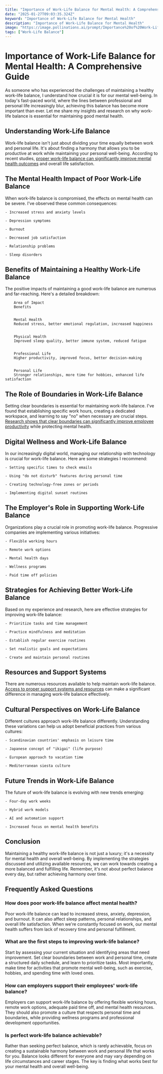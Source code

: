 ```yaml
---
title: "Importance of Work-Life Balance for Mental Health: A Comprehensive Guide"
date: "2025-01-27T09:03:35.324Z"
keyword: "Importance of Work-Life Balance for Mental Health"
description: "Importance of Work-Life Balance for Mental Health"
image: "https://image.pollinations.ai/prompt/Importance%20of%20Work-Life%20Balance%20for%20Mental%20Health%2C%20realistic%20photo%2C%20high%20quality%2C%204k?width=1024&height=1024&nologo=true"
tags: ["Work-Life Balance"]
---
```


# Importance of Work-Life Balance for Mental Health: A Comprehensive Guide


As someone who has experienced the challenges of maintaining a healthy work-life balance, I understand how crucial it is for our mental well-being. In today's fast-paced world, where the lines between professional and personal life increasingly blur, achieving this balance has become more important than ever. Let me share my insights and research on why work-life balance is essential for maintaining good mental health.



## Understanding Work-Life Balance


Work-life balance isn't just about dividing your time equally between work and personal life. It's about finding a harmony that allows you to be productive at work while maintaining your personal well-being. According to recent studies, [proper work-life balance can significantly improve mental health outcomes](https://productivityprospect.com/blog/benefits-of-work-life-balance-for-mental-health/) and overall life satisfaction.



## The Mental Health Impact of Poor Work-Life Balance


When work-life balance is compromised, the effects on mental health can be severe. I've observed these common consequences:




    - Increased stress and anxiety levels

    - Depression symptoms

    - Burnout

    - Decreased job satisfaction

    - Relationship problems

    - Sleep disorders



## Benefits of Maintaining a Healthy Work-Life Balance


The positive impacts of maintaining a good work-life balance are numerous and far-reaching. Here's a detailed breakdown:




    
        Area of Impact
        Benefits
    
    
        Mental Health
        Reduced stress, better emotional regulation, increased happiness
    
    
        Physical Health
        Improved sleep quality, better immune system, reduced fatigue
    
    
        Professional Life
        Higher productivity, improved focus, better decision-making
    
    
        Personal Life
        Stronger relationships, more time for hobbies, enhanced life satisfaction
    




## The Role of Boundaries in Work-Life Balance


Setting clear boundaries is essential for maintaining work-life balance. I've found that establishing specific work hours, creating a dedicated workspace, and learning to say "no" when necessary are crucial steps. [Research shows that clear boundaries can significantly improve employee productivity](https://productivityprospect.com/blog/importance-of-work-life-balance-for-employee-productivity/) while protecting mental health.



## Digital Wellness and Work-Life Balance


In our increasingly digital world, managing our relationship with technology is crucial for work-life balance. Here are some strategies I recommend:




    - Setting specific times to check emails

    - Using "do not disturb" features during personal time

    - Creating technology-free zones or periods

    - Implementing digital sunset routines



## The Employer's Role in Supporting Work-Life Balance


Organizations play a crucial role in promoting work-life balance. Progressive companies are implementing various initiatives:




    - Flexible working hours

    - Remote work options

    - Mental health days

    - Wellness programs

    - Paid time off policies



## Strategies for Achieving Better Work-Life Balance


Based on my experience and research, here are effective strategies for improving work-life balance:




    - Prioritize tasks and time management

    - Practice mindfulness and meditation

    - Establish regular exercise routines

    - Set realistic goals and expectations

    - Create and maintain personal routines



## Resources and Support Systems


There are numerous resources available to help maintain work-life balance. [Access to proper support systems and resources](https://productivityprospect.com/blog/work-life-balance-resources-for-mental-health-support/) can make a significant difference in managing work-life balance effectively.



## Cultural Perspectives on Work-Life Balance


Different cultures approach work-life balance differently. Understanding these variations can help us adopt beneficial practices from various cultures:




    - Scandinavian countries' emphasis on leisure time

    - Japanese concept of "ikigai" (life purpose)

    - European approach to vacation time

    - Mediterranean siesta culture



## Future Trends in Work-Life Balance


The future of work-life balance is evolving with new trends emerging:




    - Four-day work weeks

    - Hybrid work models

    - AI and automation support

    - Increased focus on mental health benefits



## Conclusion


Maintaining a healthy work-life balance is not just a luxury; it's a necessity for mental health and overall well-being. By implementing the strategies discussed and utilizing available resources, we can work towards creating a more balanced and fulfilling life. Remember, it's not about perfect balance every day, but rather achieving harmony over time.



## Frequently Asked Questions


### How does poor work-life balance affect mental health?

Poor work-life balance can lead to increased stress, anxiety, depression, and burnout. It can also affect sleep patterns, personal relationships, and overall life satisfaction. When we're constantly focused on work, our mental health suffers from lack of recovery time and personal fulfillment.



### What are the first steps to improving work-life balance?

Start by assessing your current situation and identifying areas that need improvement. Set clear boundaries between work and personal time, create a structured daily schedule, and learn to prioritize tasks. Most importantly, make time for activities that promote mental well-being, such as exercise, hobbies, and spending time with loved ones.



### How can employers support their employees' work-life balance?

Employers can support work-life balance by offering flexible working hours, remote work options, adequate paid time off, and mental health resources. They should also promote a culture that respects personal time and boundaries, while providing wellness programs and professional development opportunities.



### Is perfect work-life balance achievable?

Rather than seeking perfect balance, which is rarely achievable, focus on creating a sustainable harmony between work and personal life that works for you. Balance looks different for everyone and may vary depending on life circumstances and career stages. The key is finding what works best for your mental health and overall well-being.

